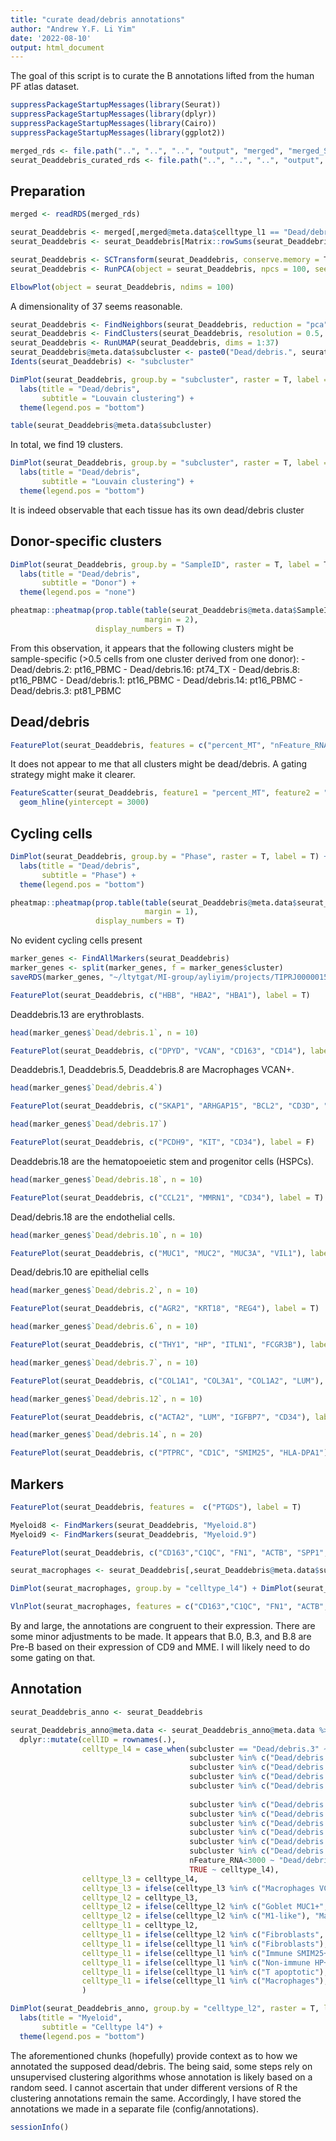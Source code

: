 ```yaml
---
title: "curate dead/debris annotations"
author: "Andrew Y.F. Li Yim"
date: '2022-08-10'
output: html_document
---
```


The goal of this script is to curate the B annotations lifted from the human PF atlas dataset. 

```r
suppressPackageStartupMessages(library(Seurat))
suppressPackageStartupMessages(library(dplyr))
suppressPackageStartupMessages(library(Cairo))
suppressPackageStartupMessages(library(ggplot2))
```

```r
merged_rds <- file.path("..", "..", "..", "output", "merged", "merged_SeuratObject.Rds")
seurat_Deaddebris_curated_rds <- file.path("..", "..", "..", "output", "split", "Myeloid_curated_SeuratObject.Rds")
```

## Preparation

```r
merged <- readRDS(merged_rds)

seurat_Deaddebris <- merged[,merged@meta.data$celltype_l1 == "Dead/debris"]
seurat_Deaddebris <- seurat_Deaddebris[Matrix::rowSums(seurat_Deaddebris) != 0, ]

seurat_Deaddebris <- SCTransform(seurat_Deaddebris, conserve.memory = T)
seurat_Deaddebris <- RunPCA(object = seurat_Deaddebris, npcs = 100, seed.use = 347653675)

ElbowPlot(object = seurat_Deaddebris, ndims = 100)
```

A dimensionality of 37 seems reasonable.

```r
seurat_Deaddebris <- FindNeighbors(seurat_Deaddebris, reduction = "pca", dims = 1:37)
seurat_Deaddebris <- FindClusters(seurat_Deaddebris, resolution = 0.5, verbose = FALSE)
seurat_Deaddebris <- RunUMAP(seurat_Deaddebris, dims = 1:37)
seurat_Deaddebris@meta.data$subcluster <- paste0("Dead/debris.", seurat_Deaddebris@meta.data$seurat_clusters)
Idents(seurat_Deaddebris) <- "subcluster"

DimPlot(seurat_Deaddebris, group.by = "subcluster", raster = T, label = T) +
  labs(title = "Dead/debris",
       subtitle = "Louvain clustering") +
  theme(legend.pos = "bottom")
```

```r
table(seurat_Deaddebris@meta.data$subcluster)
```

In total, we find 19 clusters.

```r
DimPlot(seurat_Deaddebris, group.by = "subcluster", raster = T, label = T, split.by = "Tissue") +
  labs(title = "Dead/debris",
       subtitle = "Louvain clustering") +
  theme(legend.pos = "bottom")
```

It is indeed observable that each tissue has its own dead/debris cluster

## Donor-specific clusters

```r
DimPlot(seurat_Deaddebris, group.by = "SampleID", raster = T, label = T) +
  labs(title = "Dead/debris",
       subtitle = "Donor") +
  theme(legend.pos = "none")
```

```r
pheatmap::pheatmap(prop.table(table(seurat_Deaddebris@meta.data$SampleID, seurat_Deaddebris@meta.data$subcluster), 
                              margin = 2), 
                   display_numbers = T)
```

From this observation, it appears that the following clusters might be sample-specific (>0.5 cells from one cluster derived from one donor):
- Dead/debris.2: pt16_PBMC
- Dead/debris.16: pt74_TX
- Dead/debris.8: pt16_PBMC
- Dead/debris.1: pt16_PBMC
- Dead/debris.14: pt16_PBMC
- Dead/debris.3: pt81_PBMC

## Dead/debris

```r
FeaturePlot(seurat_Deaddebris, features = c("percent_MT", "nFeature_RNA"), raster = T, label = T)
```

It does not appear to me that all clusters might be dead/debris. A gating strategy might make it clearer.

```r
FeatureScatter(seurat_Deaddebris, feature1 = "percent_MT", feature2 = "nFeature_RNA", raster = T) +
  geom_hline(yintercept = 3000)
```

## Cycling cells

```r
DimPlot(seurat_Deaddebris, group.by = "Phase", raster = T, label = T) +
  labs(title = "Dead/debris",
       subtitle = "Phase") +
  theme(legend.pos = "bottom")
```

```r
pheatmap::pheatmap(prop.table(table(seurat_Deaddebris@meta.data$seurat_clusters, seurat_Deaddebris@meta.data$Phase), 
                              margin = 1), 
                   display_numbers = T)
```

No evident cycling cells present

```r
marker_genes <- FindAllMarkers(seurat_Deaddebris)
marker_genes <- split(marker_genes, f = marker_genes$cluster)
saveRDS(marker_genes, "~/ltytgat/MI-group/ayliyim/projects/TIPRJ0000015_MAPS/maps_crc/config/annotations/Dead_debris_subcluster_markers.Rds")
```

```r
FeaturePlot(seurat_Deaddebris, c("HBB", "HBA2", "HBA1"), label = T)
```

Deaddebris.13 are erythroblasts.

```r
head(marker_genes$`Dead/debris.1`, n = 10)
```

```r
FeaturePlot(seurat_Deaddebris, c("DPYD", "VCAN", "CD163", "CD14"), label = T)
```

Deaddebris.1, Deaddebris.5, Deaddebris.8 are Macrophages VCAN+.

```r
head(marker_genes$`Dead/debris.4`)
```

```r
FeaturePlot(seurat_Deaddebris, c("SKAP1", "ARHGAP15", "BCL2", "CD3D", "MS4A1"), label = T)
```

```r
head(marker_genes$`Dead/debris.17`)
```

```r
FeaturePlot(seurat_Deaddebris, c("PCDH9", "KIT", "CD34"), label = F)
```

Deaddebris.18 are the hematopoeietic stem and progenitor cells (HSPCs).

```r
head(marker_genes$`Dead/debris.18`, n = 10)
```

```r
FeaturePlot(seurat_Deaddebris, c("CCL21", "MMRN1", "CD34"), label = T)
```

Dead/debris.18 are the endothelial cells.

```r
head(marker_genes$`Dead/debris.10`, n = 10)
```

```r
FeaturePlot(seurat_Deaddebris, c("MUC1", "MUC2", "MUC3A", "VIL1"), label = T)
```

Dead/debris.10 are epithelial cells

```r
head(marker_genes$`Dead/debris.2`, n = 10)
```

```r
FeaturePlot(seurat_Deaddebris, c("AGR2", "KRT18", "REG4"), label = T)
```

```r
head(marker_genes$`Dead/debris.6`, n = 10)
```

```r
FeaturePlot(seurat_Deaddebris, c("THY1", "HP", "ITLN1", "FCGR3B"), label = T)
```

```r
head(marker_genes$`Dead/debris.7`, n = 10)
```

```r
FeaturePlot(seurat_Deaddebris, c("COL1A1", "COL3A1", "COL1A2", "LUM"), label = T)
```

```r
head(marker_genes$`Dead/debris.12`, n = 10)
```

```r
FeaturePlot(seurat_Deaddebris, c("ACTA2", "LUM", "IGFBP7", "CD34"), label = T)
```

```r
head(marker_genes$`Dead/debris.14`, n = 20)
```

```r
FeaturePlot(seurat_Deaddebris, c("PTPRC", "CD1C", "SMIM25", "HLA-DPA1"), label = T)
```

## Markers



```r
FeaturePlot(seurat_Deaddebris, features =  c("PTGDS"), label = T)
```

```r
Myeloid8 <- FindMarkers(seurat_Deaddebris, "Myeloid.8")
Myeloid9 <- FindMarkers(seurat_Deaddebris, "Myeloid.9")
```

```r
FeaturePlot(seurat_Deaddebris, c("CD163","C1QC", "FN1", "ACTB", "SPP1", "VCAN"), label = T)
```

```r
seurat_macrophages <- seurat_Deaddebris[,seurat_Deaddebris@meta.data$subcluster %in% c("Myeloid.8", "Myeloid.2", "Myeloid.3", "Myeloid.9")]

DimPlot(seurat_macrophages, group.by = "celltype_l4") + DimPlot(seurat_macrophages, group.by = "subcluster")
```

```r
VlnPlot(seurat_macrophages, features = c("CD163","C1QC", "FN1", "ACTB", "SPP1", "VCAN"), group.by = "celltype_l4", ncol = 2)
```


By and large, the annotations are congruent to their expression. There are some minor adjustments to be made. It appears that B.0, B.3, and B.8 are Pre-B based on their expression of CD9 and MME. I will likely need to do some gating on that.

## Annotation

```r
seurat_Deaddebris_anno <- seurat_Deaddebris

seurat_Deaddebris_anno@meta.data <- seurat_Deaddebris_anno@meta.data %>%
  dplyr::mutate(cellID = rownames(.),
                celltype_l4 = case_when(subcluster == "Dead/debris.3" ~ "Erythroblasts",
                                        subcluster %in% c("Dead/debris.1", "Dead/debris.5", "Dead/debris.8") & GetAssayData(seurat_Deaddebris_anno)[c("VCAN"),]>0 ~ "Macrophages VCAN+",
                                        subcluster %in% c("Dead/debris.2", "Dead/debris.9") ~ "Goblet MUC2+",
                                        subcluster %in% c("Dead/debris.4", "Dead/debris.15") ~ "T apoptotic",
                                        subcluster %in% c("Dead/debris.6") ~ "Non-immune HP+PRG4",
                                        
                                        subcluster %in% c("Dead/debris.7", "Dead/debris.12") ~ "Myofibroblasts",
                                        subcluster %in% c("Dead/debris.13", "Dead/debris.16") ~ "Fibroblasts",
                                        subcluster %in% c("Dead/debris.10") ~ "Goblet MUC1+",
                                        subcluster %in% c("Dead/debris.17") ~ "HSPCs",
                                        subcluster %in% c("Dead/debris.18") ~ "Endothelial",
                                        subcluster %in% c("Dead/debris.14") ~ "Immune SMIM25+",
                                        nFeature_RNA<3000 ~ "Dead/debris",
                                        TRUE ~ celltype_l4),
                celltype_l3 = celltype_l4,
                celltype_l3 = ifelse(celltype_l3 %in% c("Macrophages VCAN+"), "M1-like", celltype_l3),
                celltype_l2 = celltype_l3,
                celltype_l2 = ifelse(celltype_l2 %in% c("Goblet MUC1+", "Goblet MUC2+"), "Goblet", celltype_l2),
                celltype_l2 = ifelse(celltype_l2 %in% c("M1-like"), "Macrophages", celltype_l2),
                celltype_l1 = celltype_l2,
                celltype_l1 = ifelse(celltype_l2 %in% c("Fibroblasts", "Myofibroblasts"), "Fibroblasts", celltype_l1),
                celltype_l1 = ifelse(celltype_l1 %in% c("Fibroblasts"), "Mesenchymal", celltype_l1),
                celltype_l1 = ifelse(celltype_l1 %in% c("Immune SMIM25+"), "Unknown", celltype_l1),
                celltype_l1 = ifelse(celltype_l1 %in% c("Non-immune HP+PRG4"), "Unknown", celltype_l1),
                celltype_l1 = ifelse(celltype_l1 %in% c("T apoptotic"), "Dead/debris", celltype_l1),
                celltype_l1 = ifelse(celltype_l1 %in% c("Macrophages"), "Myeloid", celltype_l2),
                )

DimPlot(seurat_Deaddebris_anno, group.by = "celltype_l2", raster = T, label = T) +
  labs(title = "Myeloid",
       subtitle = "Celltype l4") +
  theme(legend.pos = "bottom")
```

The aforementioned chunks (hopefully) provide context as to how we annotated the supposed dead/debris. The being said, some steps rely on unsupervised clustering algorithms whose annotation is likely based on a random seed. I cannot ascertain that under different versions of R the clustering annotations remain the same. Accordingly, I have stored the annotations we made in a separate file (config/annotations).

```r
sessionInfo()
```